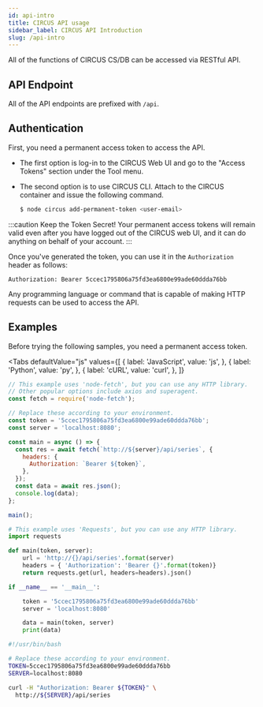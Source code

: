 ```yaml
---
id: api-intro
title: CIRCUS API usage
sidebar_label: CIRCUS API Introduction
slug: /api-intro
---
```


All of the functions of CIRCUS CS/DB can be accessed via RESTful API.

## API Endpoint

All of the API endpoints are prefixed with `/api`.

## Authentication

First, you need a permanent access token to access the API.

- The first option is log-in to the CIRCUS Web UI and go to the "Access Tokens" section under the Tool menu.
- The second option is to use CIRCUS CLI. Attach to the CIRCUS container and issue the following command.

  ```bash
  $ node circus add-permanent-token <user-email>
  ```

:::caution Keep the Token Secret!
Your permanent access tokens will remain valid even after you have logged out of the CIRCUS web UI, and it can do anything on behalf of your account.
:::

Once you've generated the token, you can use it in the `Authorization` header as follows:

```
Authorization: Bearer 5ccec1795806a75fd3ea6800e99ade60ddda76bb
```

Any programming language or command that is capable of making HTTP requests can be used to access the API.

## Examples

Before trying the following samples, you need a permanent access token.


<Tabs
  defaultValue="js"
  values={[
    { label: 'JavaScript', value: 'js', },
    { label: 'Python', value: 'py', },
    { label: 'cURL', value: 'curl', },
  ]}
>
<TabItem value="js">

```js title="index.js"
// This example uses 'node-fetch', but you can use any HTTP library.
// Other popular options include axios and superagent.
const fetch = require('node-fetch');

// Replace these according to your environment.
const token = '5ccec1795806a75fd3ea6800e99ade60ddda76bb';
const server = 'localhost:8080';

const main = async () => {
  const res = await fetch(`http://${server}/api/series`, {
    headers: {
      Authorization: `Bearer ${token}`,
    },
  });
  const data = await res.json();
  console.log(data);
};

main();
```

</TabItem>
<TabItem value="py">

```py title="index.py"
# This example uses 'Requests', but you can use any HTTP library.
import requests

def main(token, server):
    url = 'http://{}/api/series'.format(server) 
    headers = { 'Authorization': 'Bearer {}'.format(token)}
    return requests.get(url, headers=headers).json()

if __name__ == '__main__':

    token = '5ccec1795806a75fd3ea6800e99ade60ddda76bb'
    server = 'localhost:8080'

    data = main(token, server)
    print(data)
```

</TabItem>
<TabItem value="curl">

```bash title="curl.bash"
#!/usr/bin/bash

# Replace these according to your environment.
TOKEN=5ccec1795806a75fd3ea6800e99ade60ddda76bb
SERVER=localhost:8080

curl -H "Authorization: Bearer ${TOKEN}" \
  http://${SERVER}/api/series
```

</TabItem>
</Tabs>
